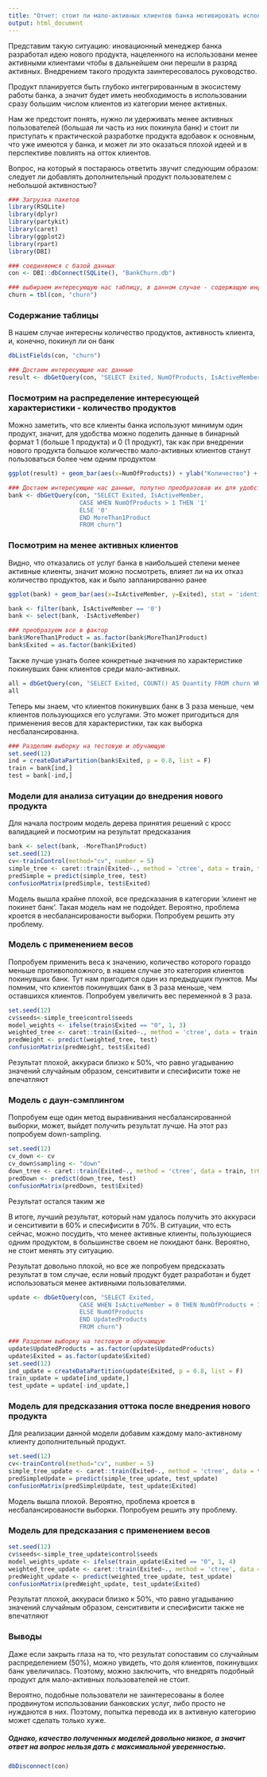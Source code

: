 ```yaml
---
title: "Отчет: стоит ли мало-активных клиентов банка мотивировать использовать больше продуктов?"
output: html_document
---
```

Представим такую ситуацию: иновационный менеджер банка разработал идею нового продукта, нацеленного на использовани менее активными клиентами чтобы в дальнейшем они перешли в разряд активных. Внедрением такого продукта заинтересовалось руководство. 

Продукт планируется быть глубоко интегрированным в экосистему работы банка, а значит будет иметь необходимость в использовании сразу большим числом клиентов из категории менее активных. 

Нам же предстоит понять, нужно ли удерживать менее активных пользователей (большая ли часть из них покинула банк) и стоит ли приступать к практической разработке продукта вдобавок к основным, что уже имеются у банка, и может ли это оказаться плохой идеей и в перспективе повлиять на отток клиентов. 

Вопрос, на который я постараюсь ответить звучит следующим образом: следует ли добавлять дополнительный продукт пользователем с небольшой активностью?

```r
### Загрузка пакетов
library(RSQLite)
library(dplyr)
library(partykit)
library(caret)
library(ggplot2)
library(rpart)
library(DBI)
```


```r
### соединяемся с базой данных
con <- DBI::dbConnect(SQLite(), "BankChurn.db")
```


```r
### выбираем интересующую нас таблицу, в данном случае - содержащую информацию об оттоке клиентов
churn = tbl(con, "churn")
```

### Содержание таблицы
В нашем случае интересны количество продуктов, активность клиента, и, конечно, покинул ли он банк
```r
dbListFields(con, "churn")
```

```r
### Достаем интересующие нас данные
result <- dbGetQuery(con, "SELECT Exited, NumOfProducts, IsActiveMember FROM churn")
```

### Посмотрим на распределение интересующей характеристики - количество продуктов
Можно заметить, что все клиенты банка используют минимум один продукт, значит, для удобства можно поделить данные в бинарный формат 1 (больше 1 продукта) и 0 (1 продукт), так как при внедрении нового продукта большое количество мало-активных клиентов станут пользоваться более чем одним продуктом
```r
ggplot(result) + geom_bar(aes(x=NumOfProducts)) + ylab("Количество") + xlab("Количество используемых продуктов") + theme_minimal()
```

```r
### Достаем интересующие нас данные, попутно преобразовав их для удобства
bank <- dbGetQuery(con, "SELECT Exited, IsActiveMember,
                    CASE WHEN NumOfProducts > 1 THEN '1' 
                    ELSE '0'
                    END MoreThan1Product
                    FROM churn")
```


### Посмотрим на менее активных клиентов
Видно, что отказались от услуг банка в наибольшей степени менее активные клиенты, значит можно посмотреть, влияет ли на их отказ количество продуктов, как и было запланированно ранее
```r
ggplot(bank) + geom_bar(aes(x=IsActiveMember, y=Exited), stat = 'identity') + ylab("Количество клиентов покинувших банк") + xlab("Активен ли клиент? 1 - Да, 0 - нет.") + theme_minimal()

bank <- filter(bank, IsActiveMember == '0')
bank <- select(bank, -IsActiveMember)
```


```r
### преобразуем все в фактор
bank$MoreThan1Product = as.factor(bank$MoreThan1Product)
bank$Exited = as.factor(bank$Exited)
```

Также лучше узнать более конкретные значения по характеристике покинувших банк клиентов среди мало-активных.
```r
all = dbGetQuery(con, "SELECT Exited, COUNT() AS Quantity FROM churn WHERE IsActiveMember = '0' GROUP BY Exited")
all
```
Теперь мы знаем, что клиентов покинувших банк в 3 раза меньше, чем клиентов пользующихся его услугами. Это может пригодиться для применения весов для характеристики, так как выборка несбалансированна.

```r
### Разделим выборку на тестовую и обучающую
set.seed(12)
ind = createDataPartition(bank$Exited, p = 0.8, list = F)
train = bank[ind,]
test = bank[-ind,]
```

### Модели для анализа ситуации до внедрения нового продукта
Для начала построим модель дерева принятия решений с кросс валидацией и посмотрим на результат предсказания
```r
bank <- select(bank, -MoreThan1Product)
set.seed(12)
cv<-trainControl(method="cv", number = 5)
simple_tree <- caret::train(Exited~., method = 'ctree', data = train, trControl=cv)
predSimple = predict(simple_tree, test)
confusionMatrix(predSimple, test$Exited)
```
Модель вышла крайне плохой, все предсказания в категории 'клиент не покинет банк'. Такая модель нам не подойдет. Вероятно, проблема кроется в несбалансированости выборки. Попробуем решить эту проблему.


### Модель с применением весов
Попробуем применить веса к значению, количество которого гораздо меньше противоположного, в нашем случае это категория клиентов покинувших банк.
Тут нам пригодится один из предыдущих пунктов. Мы помним, что клиентов покинувших банк в 3 раза меньше, чем оставшихся клиентов. Попробуем увеличить вес переменной в 3 раза.
```r
set.seed(12)
cv$seeds<-simple_tree$control$seeds
model_weights <- ifelse(train$Exited == "0", 1, 3)
weighted_tree <- caret::train(Exited~., method = 'ctree', data = train, weights = model_weights)
predWeight <- predict(weighted_tree, test)
confusionMatrix(predWeight, test$Exited)
```
Результат плохой, аккураси близко к 50%, что равно угадыванию значений случайным образом, сенситивити и спесифисити тоже не впечатляют

### Модель с даун-сэмплингом
Попробуем еще один метод выравнивания несбалансированной выборки, может, выйдет получить результат лучше. На этот раз попробуем down-sampling.
```r
set.seed(12)
cv_down <- cv
cv_down$sampling <- "down"
down_tree <- caret::train(Exited~., method = 'ctree', data = train, trControl = cv_down)
predDown <- predict(down_tree, test)
confusionMatrix(predDown, test$Exited)
```
Результат остался таким же

В итоге, лучший результат, который нам удалось получить это аккураси и сенситивити в 60% и спесифисити в 70%. В ситуации, что есть сейчас, можно посудить, что менее активные клиенты, пользующиеся одним продуктом, в большинстве своем не покидают банк. Вероятно, не стоит менять эту ситуацию.

Результат довольно плохой, но все же попробуем предсказать результат в том случае, если новый продукт будет разработан и будет использоваться менее активными пользователями.

```r
update <- dbGetQuery(con, "SELECT Exited,
                    CASE WHEN IsActiveMember = 0 THEN NumOfProducts + 1 
                    ELSE NumOfProducts
                    END UpdatedProducts
                    FROM churn")

```


```r
### Разделим выборку на тестовую и обучающую
update$UpdatedProducts = as.factor(update$UpdatedProducts)
update$Exited = as.factor(update$Exited)
set.seed(12)
ind_update = createDataPartition(update$Exited, p = 0.8, list = F)
train_update = update[ind_update,]
test_update = update[-ind_update,]
```

### Модель для предсказания оттока после внедрения нового продукта
Для реализации данной модели добавим каждому мало-активному клиенту дополнительный продукт.  
```r
set.seed(12)
cv<-trainControl(method="cv", number = 5)
simple_tree_update <- caret::train(Exited~., method = 'ctree', data = train_update, trControl=cv)
predSimpleUpdate = predict(simple_tree_update, test_update)
confusionMatrix(predSimpleUpdate, test_update$Exited)
```
Модель вышла плохой. 
Вероятно, проблема кроется в несбалансированости выборки. Попробуем решить эту проблему.

### Модель для предсказания с применением весов
```r
set.seed(12)
cv$seeds<-simple_tree_update$control$seeds
model_weights_update <- ifelse(train_update$Exited == "0", 1, 4)
weighted_tree_update <- caret::train(Exited~., method = 'ctree', data = train_update, weights = model_weights_update)
predWeight_update <- predict(weighted_tree_update, test_update)
confusionMatrix(predWeight_update, test_update$Exited)
```
Результат плохой, аккураси близко к 50%, что равно угадыванию значений случайным образом, сенситивити и спесифисити также не впечатляют

### Выводы 
Даже если закрыть глаза на то, что результат сопоставим со случайным распределением (50%), можно увидеть, что доля клиентов, покинувших банк увеличилась. Поэтому, можно заключить, что внедрять подобный продукт для мало-активных пользователей не стоит. 

Вероятно, подобные пользователи не заинтересованы в более продвинутом использовании банковских услуг, либо просто не нуждаются в них. Поэтому, попытка перевода их в активную категорию может сделать только хуже. 

##### Однако, качество полученных моделей довольно низкое, а значит ответ на вопрос нельзя дать с максимальной уверенностью.

```r
dbDisconnect(con)
```
